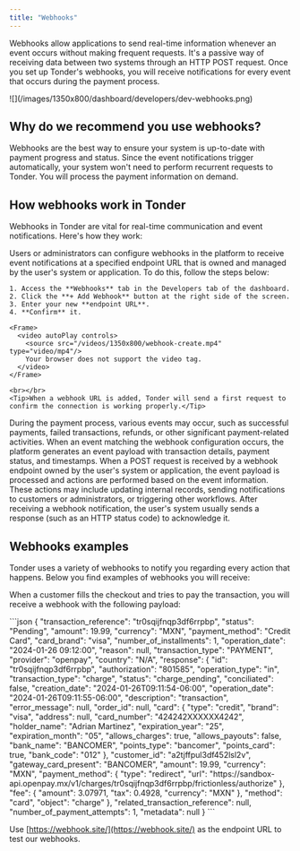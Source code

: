 ```yaml
---
title: "Webhooks"
---
```


Webhooks allow applications to send real-time information whenever an event occurs without making frequent requests. It's a passive way of receiving data between two systems through an HTTP POST request. Once you set up Tonder's webhooks, you will receive notifications for every event that occurs during the payment process.

<Frame>![](/images/1350x800/dashboard/developers/dev-webhooks.png)</Frame>

## Why do we recommend you use webhooks?

Webhooks are the best way to ensure your system is up-to-date with payment progress and status. Since the event notifications trigger automatically, your system won't need to perform recurrent requests to Tonder. You will process the payment information on demand.

## How webhooks work in Tonder

Webhooks in Tonder are vital for real-time communication and event notifications. Here's how they work:

<Steps>
  <Step title="Webhook Configuration">
    Users or administrators can configure webhooks in the platform to receive event notifications at a specified endpoint URL that is owned and managed by the user's system or application. To do this, follow the steps below:

    1. Access the **Webhooks** tab in the Developers tab of the dashboard.
    2. Click the **+ Add Webhook** button at the right side of the screen.
    3. Enter your new **endpoint URL**.
    4. **Confirm** it.

    <Frame>
      <video autoPlay controls>
        <source src="/videos/1350x800/webhook-create.mp4" type="video/mp4"/>
        Your browser does not support the video tag.
      </video>
    </Frame>

    <br></br>
    <Tip>When a webhook URL is added, Tonder will send a first request to confirm the connection is working properly.</Tip>
  </Step>
  <Step title="Event Triggering">
    During the payment process, various events may occur, such as successful payments, failed transactions, refunds, or other significant payment-related activities.
  </Step>
  <Step title="Event Occurrence">
    When an event matching the webhook configuration occurs, the platform generates an event payload with transaction details, payment status, and timestamps.
  </Step>
  <Step title="Endpoint Processing">
    When a POST request is received by a webhook endpoint owned by the user's system or application, the event payload is processed and actions are performed based on the event information. These actions may include updating internal records, sending notifications to customers or administrators, or triggering other workflows.
  </Step>
  <Step title="Acknowledgment">
    After receiving a webhook notification, the user's system usually sends a response (such as an HTTP status code) to acknowledge it.
  </Step>
</Steps>

## Webhooks examples

Tonder uses a variety of webhooks to notify you regarding every action that happens. Below you find examples of webhooks you will receive:

When a customer fills the checkout and tries to pay the transaction, you will receive a webhook with the following payload:

<Accordion title="Webhook payload example" icon="webhook">
  ```json
    {
      "transaction_reference": "tr0sqijfnqp3df6rrpbp",
      "status": "Pending",
      "amount": 19.99,
      "currency": "MXN",
      "payment_method": "Credit Card",
      "card_brand": "visa",
      "number_of_installments": 1,
      "operation_date": "2024-01-26 09:12:00",
      "reason": null,
      "transaction_type": "PAYMENT",
      "provider": "openpay",
      "country": "N/A",
      "response": {
        "id": "tr0sqijfnqp3df6rrpbp",
        "authorization": "801585",
        "operation_type": "in",
        "transaction_type": "charge",
        "status": "charge_pending",
        "conciliated": false,
        "creation_date": "2024-01-26T09:11:54-06:00",
        "operation_date": "2024-01-26T09:11:55-06:00",
        "description": "transaction",
        "error_message": null,
        "order_id": null,
        "card": {
          "type": "credit",
          "brand": "visa",
          "address": null,
          "card_number": "424242XXXXXX4242",
          "holder_name": "Adrian Martinez",
          "expiration_year": "25",
          "expiration_month": "05",
          "allows_charges": true,
          "allows_payouts": false,
          "bank_name": "BANCOMER",
          "points_type": "bancomer",
          "points_card": true,
          "bank_code": "012"
        },
        "customer_id": "a2tjffpul3df452lsl2v",
        "gateway_card_present": "BANCOMER",
        "amount": 19.99,
        "currency": "MXN",
        "payment_method": {
          "type": "redirect",
          "url": "https://sandbox-api.openpay.mx/v1/charges/tr0sqijfnqp3df6rrpbp/frictionless/authorize"
        },
        "fee": {
          "amount": 3.07971,
          "tax": 0.4928,
          "currency": "MXN"
        },
        "method": "card",
        "object": "charge"
      },
      "related_transaction_reference": null,
      "number_of_payment_attempts": 1,
      "metadata": null
    }
  ```
</Accordion>

<Tip>Use [https://webhook.site/](https://webhook.site/) as the endpoint URL to test our webhooks.</Tip>

